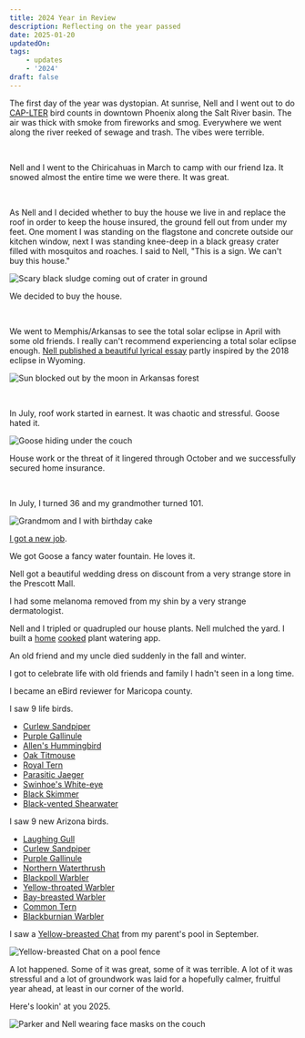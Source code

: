 ```yaml
---
title: 2024 Year in Review
description: Reflecting on the year passed
date: 2025-01-20
updatedOn:
tags:
    - updates
    - '2024'
draft: false
---
```


The first day of the year was dystopian. At sunrise, Nell and I went out to do [CAP-LTER](https://globalfutures.asu.edu/caplter/) bird counts in downtown Phoenix along the Salt River basin. The air was thick with smoke from fireworks and smog. Everywhere we went along the river reeked of sewage and trash. The vibes were terrible.

<br />

Nell and I went to the Chiricahuas in March to camp with our friend Iza. It snowed almost the entire time we were there. It was great.

<br />

As Nell and I decided whether to buy the house we live in and replace the roof in order to keep the house insured, the ground fell out from under my feet. One moment I was standing on the flagstone and concrete outside our kitchen window, next I was standing knee-deep in a black greasy crater filled with mosquitos and roaches. I said to Nell, "This is a sign. We can't buy this house."

![Scary black sludge coming out of crater in ground](./greasepit.png)

We decided to buy the house.

<br />

We went to Memphis/Arkansas to see the total solar eclipse in April with some old friends. I really can't recommend experiencing a total solar eclipse enough. [Nell published a beautiful lyrical essay](https://nellsmithwriter.com/2024/09/27/essay-in-southern-humanities-review-fragments-of-bone-fragments-of-light/) partly inspired by the 2018 eclipse in Wyoming.

![Sun blocked out by the moon in Arkansas forest](./eclipse.png)

<br />

In July, roof work started in earnest. It was chaotic and stressful. Goose hated it.

![Goose hiding under the couch](./goose-couch.png)

House work or the threat of it lingered through October and we successfully secured home insurance.

<br />

In July, I turned 36 and my grandmother turned 101.

![Grandmom and I with birthday cake](./gg-birthday.png)

[I got a new job](/blog/2024-08-new-job/).

We got Goose a fancy water fountain. He loves it.

Nell got a beautiful wedding dress on discount from a very strange store in the Prescott Mall.

I had some melanoma removed from my shin by a very strange dermatologist.

Nell and I tripled or quadrupled our house plants. Nell mulched the yard. I built a [home](https://www.robinsloan.com/notes/home-cooked-app/) [cooked](https://maggieappleton.com/home-cooked-software) plant watering app.

An old friend and my uncle died suddenly in the fall and winter.

I got to celebrate life with old friends and family I hadn't seen in a long time.

I became an eBird reviewer for Maricopa county.

I saw 9 life birds.

-   [Curlew Sandpiper](https://ebird.org/checklist/S187945451)
-   [Purple Gallinule](https://ebird.org/checklist/S190261294)
-   [Allen's Hummingbird](https://ebird.org/checklist/S204753166)
-   [Oak Titmouse](https://ebird.org/checklist/S204753166)
-   [Royal Tern](https://ebird.org/checklist/S204879311)
-   [Parasitic Jaeger](https://ebird.org/checklist/S204879206)
-   [Swinhoe's White-eye](https://ebird.org/checklist/S204879086)
-   [Black Skimmer](https://ebird.org/checklist/S204973047)
-   [Black-vented Shearwater](https://ebird.org/checklist/S204973047)

I saw 9 new Arizona birds.

-   [Laughing Gull](https://ebird.org/checklist/S183141611)
-   [Curlew Sandpiper](https://ebird.org/checklist/S187945451)
-   [Purple Gallinule](https://ebird.org/checklist/S190261294)
-   [Northern Waterthrush](https://ebird.org/checklist/S193757856)
-   [Blackpoll Warbler](https://ebird.org/checklist/S194480456)
-   [Yellow-throated Warbler](https://ebird.org/checklist/S198149901)
-   [Bay-breasted Warbler](https://ebird.org/checklist/S199709698)
-   [Common Tern](https://ebird.org/checklist/S200237909)
-   [Blackburnian Warbler](https://ebird.org/checklist/S201167278)

I saw a [Yellow-breasted Chat](https://ebird.org/checklist/S194355113) from my parent's pool in September.

![Yellow-breasted Chat on a pool fence](./chat.png)

<Spacer />


A lot happened. Some of it was great, some of it was terrible. A lot of it was stressful and a lot of groundwork was laid for a hopefully calmer, fruitful year ahead, at least in our corner of the world.

Here's lookin' at you 2025.

![Parker and Nell wearing face masks on the couch](./relaxing.png)
